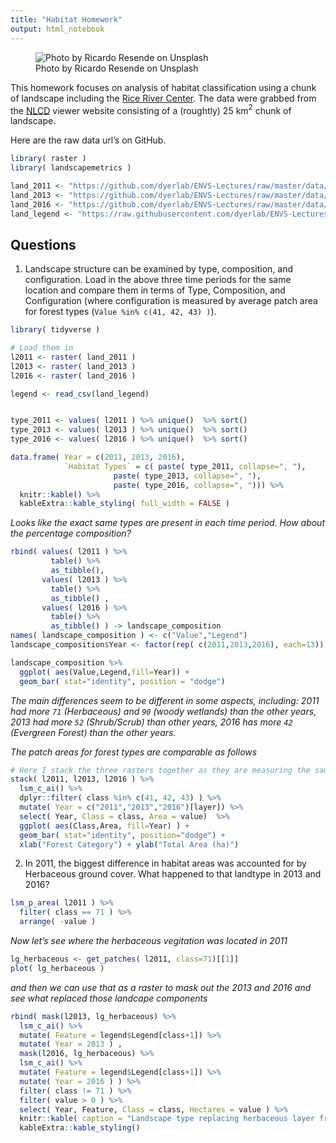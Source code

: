 ```yaml
---
title: "Habitat Homework"
output: html_notebook
---
```


![Photo by Ricardo Resende on Unsplash](https://live.staticflickr.com/65535/51083828531_a16e8d2f2f_c_d.jpg)


This homework focuses on analysis of habitat classification using a chunk of landscape including the [Rice River Center](https://ricerivers.vcu.edu).  The data were grabbed from the [NLCD](https://nlcd.gov) viewer website consisting of a (roughtly) 25 km$^2$ chunk of landscape.

Here are the raw data url's on GitHub.

```r
library( raster )
library( landscapemetrics )

land_2011 <- "https://github.com/dyerlab/ENVS-Lectures/raw/master/data/NLCD_2011_Land_Cover_L48_20190424_qn2B1f8ganicJNKnJN0e.tiff"
land_2013 <- "https://github.com/dyerlab/ENVS-Lectures/raw/master/data/NLCD_2013_Land_Cover_L48_20190424_qn2B1f8ganicJNKnJN0e.tiff"
land_2016 <- "https://github.com/dyerlab/ENVS-Lectures/raw/master/data/NLCD_2016_Land_Cover_L48_20190424_qn2B1f8ganicJNKnJN0e.tiff"
land_legend <- "https://raw.githubusercontent.com/dyerlab/ENVS-Lectures/master/data/NLCD_landcover_legend_2018_12_17_qn2B1f8ganicJNKnJN0e.csv"

```



## Questions

1. Landscape structure can be examined by type, composition, and configuration.  Load in the above three time periods for the same location and compare them in terms of Type, Composition, and Configuration (where configuration is measured by average patch area for forest types (`Value %in% c(41, 42, 43) )`).


```r
library( tidyverse )

# Load them in
l2011 <- raster( land_2011 )
l2013 <- raster( land_2013 )
l2016 <- raster( land_2016 )

legend <- read_csv(land_legend)


type_2011 <- values( l2011 ) %>% unique()  %>% sort()
type_2013 <- values( l2013 ) %>% unique()  %>% sort()
type_2016 <- values( l2016 ) %>% unique()  %>% sort()

data.frame( Year = c(2011, 2013, 2016),
            `Habitat Types` = c( paste( type_2011, collapse=", "),
                       paste( type_2013, collapse=", "),
                       paste( type_2016, collapse=", "))) %>%
  knitr::kable() %>%
  kableExtra::kable_styling( full_width = FALSE )
```

*Looks like the exact same types are present in each time period.  How about the percentage composition?*

```r

rbind( values( l2011 ) %>%
         table() %>% 
         as_tibble(), 
       values( l2013 ) %>%
         table() %>% 
         as_tibble() , 
       values( l2016 ) %>%
         table() %>% 
         as_tibble() ) -> landscape_composition
names( landscape_composition ) <- c("Value","Legend")
landscape_composition$Year <- factor(rep( c(2011,2013,2016), each=13))

landscape_composition %>%
  ggplot( aes(Value,Legend,fill=Year)) + 
  geom_bar( stat="identity", position = "dodge")  

```

*The main differences seem to be different in some aspects, including: 2011 had more `71` (Herbaceous) and `90` (woody wetlands) than the other years, 2013 had more `52` (Shrub/Scrub) than other years, 2016 has more `42` (Evergreen Forest) than the other years.*
 
 *The patch areas for forest types are comparable as follows*
 
 
```r

# Here I stack the three rasters together as they are measuring the same location
stack( l2011, l2013, l2016 ) %>%
  lsm_c_ai() %>%
  dplyr::filter( class %in% c(41, 42, 43) ) %>%
  mutate( Year = c("2011","2013","2016")[layer]) %>%
  select( Year, Class = class, Area = value)  %>%
  ggplot( aes(Class,Area, fill=Year) ) + 
  geom_bar( stat="identity", position="dodge") + 
  xlab("Forest Category") + ylab("Total Area (ha)")
```

2. In 2011, the biggest difference in habitat areas was accounted for by Herbaceous ground cover.  What happened to that landtype in 2013 and 2016?

```r
lsm_p_area( l2011 ) %>%
  filter( class == 71 ) %>%
  arrange( -value )
```

*Now let's see where the herbaceous vegitation was located in 2011*

```r
lg_herbaceous <- get_patches( l2011, class=71)[[1]]
plot( lg_herbaceous ) 
```

*and then we can use that as a raster to mask out the 2013 and 2016 and see what replaced those landcape components*

```r

rbind( mask(l2013, lg_herbaceous) %>%
  lsm_c_ai() %>%
  mutate( Feature = legend$Legend[class+1]) %>%
  mutate( Year = 2013 ) , 
  mask(l2016, lg_herbaceous) %>%
  lsm_c_ai() %>%
  mutate( Feature = legend$Legend[class+1]) %>%
  mutate( Year = 2016 ) ) %>%
  filter( class != 71 ) %>%
  filter( value > 0 ) %>%
  select( Year, Feature, Class = class, Hectares = value ) %>%
  knitr::kable( caption = "Landscape type replacing herbaceous layer from 2011.") %>%
  kableExtra::kable_styling()
```





